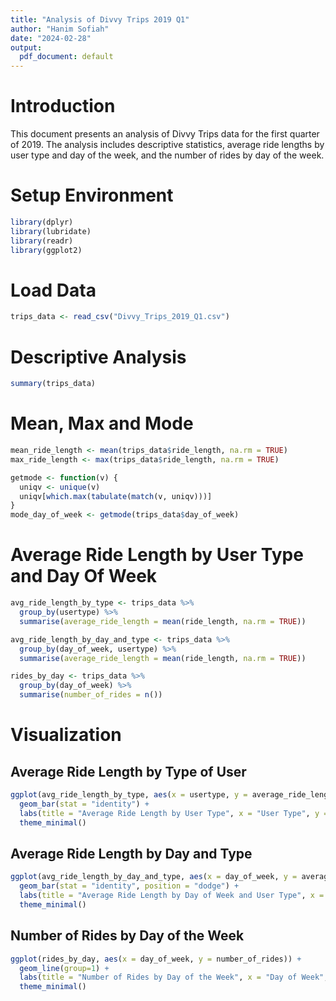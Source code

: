 ```yaml
---
title: "Analysis of Divvy Trips 2019 Q1"
author: "Hanim Sofiah"
date: "2024-02-28"
output:
  pdf_document: default
---
```


# Introduction

This document presents an analysis of Divvy Trips data for the first quarter of 2019. The analysis includes descriptive statistics, average ride lengths by user type and day of the week, and the number of rides by day of the week.

# Setup Environment

```r
library(dplyr)
library(lubridate)
library(readr)
library(ggplot2)
```

# Load Data

```r
trips_data <- read_csv("Divvy_Trips_2019_Q1.csv")
```

# Descriptive Analysis

```r
summary(trips_data)
```

# Mean, Max and Mode

```r
mean_ride_length <- mean(trips_data$ride_length, na.rm = TRUE)
max_ride_length <- max(trips_data$ride_length, na.rm = TRUE)

getmode <- function(v) {
  uniqv <- unique(v)
  uniqv[which.max(tabulate(match(v, uniqv)))]
}
mode_day_of_week <- getmode(trips_data$day_of_week)
```

# Average Ride Length by User Type and Day Of Week

```r
avg_ride_length_by_type <- trips_data %>%
  group_by(usertype) %>%
  summarise(average_ride_length = mean(ride_length, na.rm = TRUE))

avg_ride_length_by_day_and_type <- trips_data %>%
  group_by(day_of_week, usertype) %>%
  summarise(average_ride_length = mean(ride_length, na.rm = TRUE))

rides_by_day <- trips_data %>%
  group_by(day_of_week) %>%
  summarise(number_of_rides = n())
```

# Visualization

## Average Ride Length by Type of User

```r
ggplot(avg_ride_length_by_type, aes(x = usertype, y = average_ride_length, fill = usertype)) +
  geom_bar(stat = "identity") +
  labs(title = "Average Ride Length by User Type", x = "User Type", y = "Average Ride Length (minutes)") +
  theme_minimal()
```

## Average Ride Length by Day and Type

```r
ggplot(avg_ride_length_by_day_and_type, aes(x = day_of_week, y = average_ride_length, fill = usertype)) +
  geom_bar(stat = "identity", position = "dodge") +
  labs(title = "Average Ride Length by Day of Week and User Type", x = "Day of Week", y = "Average Ride Length (minutes)") +
  theme_minimal()
```

## Number of Rides by Day of the Week

```r
ggplot(rides_by_day, aes(x = day_of_week, y = number_of_rides)) +
  geom_line(group=1) +
  labs(title = "Number of Rides by Day of the Week", x = "Day of Week", y = "Number of Rides") +
  theme_minimal()
```

